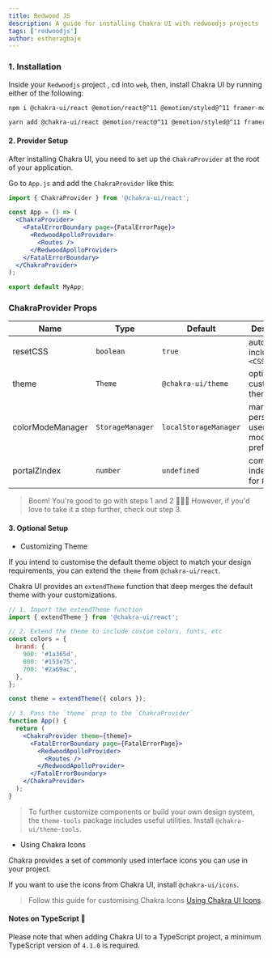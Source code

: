 ```yaml
---
title: Redwood JS
description: A guide for installing Chakra UI with redwoodjs projects
tags: ['redwoodjs']
author: estheragbaje
---
```


### 1. Installation

Inside your `Redwoodjs` project , cd into `web`, then, install Chakra UI by
running either of the following:

```bash
npm i @chakra-ui/react @emotion/react@^11 @emotion/styled@^11 framer-motion@^4
```

```bash
yarn add @chakra-ui/react @emotion/react@^11 @emotion/styled@^11 framer-motion@^4
```

#### 2. Provider Setup

After installing Chakra UI, you need to set up the `ChakraProvider` at the root
of your application.

Go to `App.js` and add the `ChakraProvider` like this:

```jsx live=false
import { ChakraProvider } from '@chakra-ui/react';

const App = () => (
  <ChakraProvider>
    <FatalErrorBoundary page={FatalErrorPage}>
      <RedwoodApolloProvider>
        <Routes />
      </RedwoodApolloProvider>
    </FatalErrorBoundary>
  </ChakraProvider>
);

export default MyApp;
```

### ChakraProvider Props

| Name             | Type             | Default               | Description                                         |
| ---------------- | ---------------- | --------------------- | --------------------------------------------------- |
| resetCSS         | `boolean`        | `true`                | automatically includes `<CSSReset />`               |
| theme            | `Theme`          | `@chakra-ui/theme`    | optional custom theme                               |
| colorModeManager | `StorageManager` | `localStorageManager` | manager to persist a users color mode preference in |
| portalZIndex     | `number`         | `undefined`           | common z-index to use for `Portal`                  |

> Boom! You're good to go with steps 1 and 2 🚀🚀🚀 However, if you'd love to
> take it a step further, check out step 3.

#### 3. Optional Setup

- Customizing Theme

If you intend to customise the default theme object to match your design
requirements, you can extend the `theme` from `@chakra-ui/react`.

Chakra UI provides an `extendTheme` function that deep merges the default theme
with your customizations.

```jsx live=false
// 1. Import the extendTheme function
import { extendTheme } from '@chakra-ui/react';

// 2. Extend the theme to include custom colors, fonts, etc
const colors = {
  brand: {
    900: '#1a365d',
    800: '#153e75',
    700: '#2a69ac',
  },
};

const theme = extendTheme({ colors });

// 3. Pass the `theme` prop to the `ChakraProvider`
function App() {
  return (
    <ChakraProvider theme={theme}>
      <FatalErrorBoundary page={FatalErrorPage}>
        <RedwoodApolloProvider>
          <Routes />
        </RedwoodApolloProvider>
      </FatalErrorBoundary>
    </ChakraProvider>
  );
}
```

> To further customize components or build your own design system, the
> `theme-tools` package includes useful utilities. Install
> `@chakra-ui/theme-tools`.

- Using Chakra Icons

Chakra provides a set of commonly used interface icons you can use in your
project.

If you want to use the icons from Chakra UI, install `@chakra-ui/icons`.

> Follow this guide for customising Chakra Icons
> [Using Chakra UI Icons](/docs/media-and-icons/icon).

#### Notes on TypeScript 🚨

Please note that when adding Chakra UI to a TypeScript project, a minimum
TypeScript version of `4.1.0` is required.
